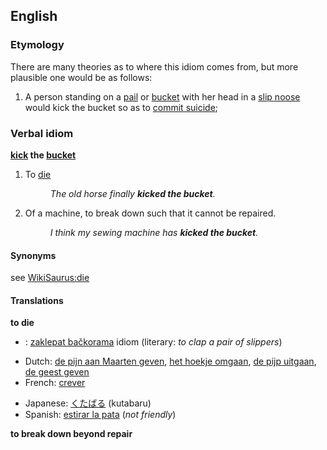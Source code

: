 ==English==
===Etymology===
There are many theories as to where this idiom comes from, but more plausible one would be as follows:
#A person standing on a [[pail]] or [[bucket]] with her head in a [[slip noose]] would kick the bucket so as to [[commit suicide]];

===Verbal idiom===
'''[[kick]] the [[bucket]]'''

# {{cattag|Euphemism}} To [[die]]
#: ''The old horse finally '''kicked the bucket'''.''
# {{slang}} Of a machine, to break down such that it cannot be repaired.
#: ''I think my sewing machine has '''kicked the bucket'''.''

====Synonyms====
see [[WikiSaurus:die]]

====Translations====
'''to die'''
{{top}}
*{{cs}}: [[zaklepat bačkorama]] idiom (literary: ''to clap a pair of slippers'')
*Dutch: [[de pijn aan Maarten geven]], [[het hoekje omgaan]], [[de pijp uitgaan]], [[de geest geven]]
*French: [[crever]]
{{mid}}
*Japanese: [[くたばる]] (kutabaru)
*Spanish: [[estirar la pata]] (''not friendly'')
{{bottom}}

'''to break down beyond repair'''
{{top}}
{{mid}}
{{bottom}}